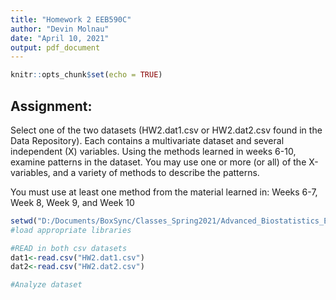 ```yaml
---
title: "Homework 2 EEB590C"
author: "Devin Molnau"
date: "April 10, 2021"
output: pdf_document
---
```


```r
knitr::opts_chunk$set(echo = TRUE)
```

## Assignment:
 Select one of the two datasets (HW2.dat1.csv or HW2.dat2.csv found in the Data Repository). Each contains a multivariate dataset and several independent (X) variables. Using the methods learned in weeks 6-10, examine patterns in the dataset. You may use one or more (or all) of the X-variables, and a variety of methods to describe the patterns.

You must use at least one method from the material learned in:
Weeks 6-7, Week 8, Week 9, and Week 10
```r
setwd("D:/Documents/BoxSync/Classes_Spring2021/Advanced_Biostatistics_EEB590C/Homework/Homework2_EEB590C")
#load appropriate libraries

```

```r
#READ in both csv datasets
dat1<-read.csv("HW2.dat1.csv")
dat2<-read.csv("HW2.dat2.csv")
```

```r
#Analyze dataset
```

